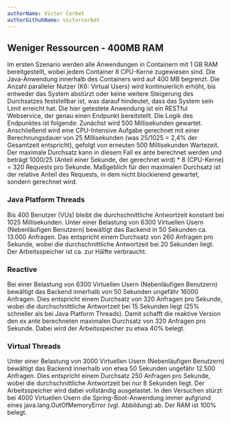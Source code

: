 ```yaml
---
authorName: Victor Corbet
authorGithubName: victorcorbet
---
```



## Weniger Ressourcen - 400MB RAM

Im ersten Szenario werden alle Anwendungen in Containern mit 1 GB RAM bereitgestellt, wobei
jedem Container 8 CPU-Kerne zugewiesen sind. Die Java-Anwendung innerhalb des Containers wird
auf 400 MB begrenzt. Die Anzahl paralleler Nutzer (K6: Virtual Users) wird kontinuierlich erhöht,
bis entweder das System abstürzt oder keine weitere Steigerung des Durchsatzes feststellbar ist,
was darauf hindeutet, dass das System sein Limit erreicht hat.
Die hier getestete Anwendung ist ein RESTful Webservice, der genau einen Endpunkt bereitstellt.
Die Logik des Endpunktes ist folgende: Zunächst wird 500 Millisekunden gewartet. Anschließend wird
eine CPU-Intensive Aufgabe gerechnet mit einer Berechnungsdauer von 25 Millisekunden
(was 25/1025 = 2,4% der Gesamtzeit entspricht), gefolgt von erneuten 500 Millisekunden Wartezeit.
Der maximale Durchsatz kann in diesem Fall ex ante berechnet werden und beträgt 1000/25
(Anteil einer Sekunde, der gerechnet wird) \* 8 (CPU-Kerne) = 320 Requests pro Sekunde.
Maßgeblich für den maximalen Durchsatz ist der relative Anteil des Requests, in dem nicht blockierend
gewartet, sondern gerechnet wird.

### Java Platform Threads

<ScalableImage
  fullWidth
  src="/images/400_PT.png"
  alt="Messungen der Antwortzeit und des Durchsatzes (Java Platform Threads 400MB)"
  description="Abbildung X - Quelle: Eigene Anfertigung"
/>

Bis 400 Benutzer (VUs) bleibt die durchschnittliche Antwortzeit konstant bei 1025 Millisekunden.
Unter einer Belastung von 6300 Virtuellen Usern (Nebenläufigen Benutzern) bewältigt das Backend in
50 Sekunden ca. 13.000 Anfragen. Das entspricht einem Durchsatz von 260 Anfragen pro Sekunde, wobei
die durchschnittliche Antwortzeit bei 20 Sekunden liegt. Der Arbeitsspeicher ist ca. zur Hälfte verbraucht.

### Reactive

<ScalableImage
  fullWidth
  src="/images/400_reactive.png"
  alt="Messungen der Antwortzeit und des Durchsatzes (Reaktive Programmierung 400MB)"
  description="Abbildung X - Quelle: Eigene Anfertigung"
/>

Bei einer Belastung von 6300 Virtuellen Usern (Nebenläufigen Benutzern) bewältigt das Backend innerhalb
von 50 Sekunden ungefähr 16000 Anfragen. Dies entspricht einem Durchsatz von 320 Anfragen pro Sekunde,
wobei die durchschnittliche Antwortzeit bei 15 Sekunden liegt (25% schneller als bei Java Platform Threads).
Damit schafft die reaktive Version den ex ante berechneten maximalen Durchsatz von 320 Anfragen pro Sekunde.
Dabei wird der Arbeitsspeicher zu etwa 40% belegt.

### Virtual Threads

<ScalableImage
  fullWidth
  src="/images/400_VT.png"
  alt="Messungen der Antwortzeit und des Durchsatzes (Virtual Threads 400MB)"
  description="Abbildung X - Quelle: Eigene Anfertigung"
/>

Unter einer Belastung von 3000 Virtuellen Usern (Nebenläufigen Benutzern) bewältigt das Backend innerhalb von
etwa 50 Sekunden ungefähr 12.500 Anfragen. Dies entspricht einem Durchsatz 250 Anfragen pro Sekunde, wobei die
durchschnittliche Antwortzeit bei nur 8 Sekunden liegt. Der Arbeitsspeicher wird dabei vollständig ausgelastet.
In den Versuchen stürzt bei 4000 Virtuellen Usern die Spring-Boot-Anwendung immer aufgrund eines
java.lang.OutOfMemoryError (vgl. Abbildung) ab. Der RAM ist 100% belegt.
